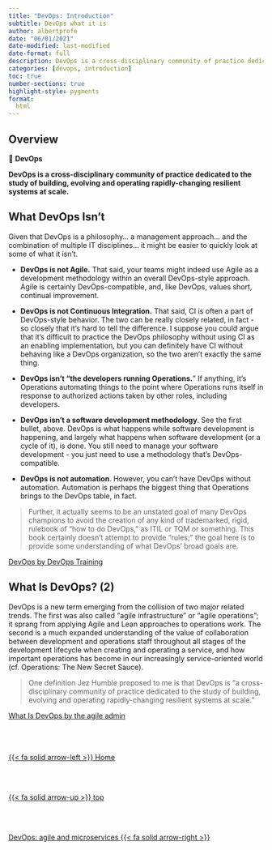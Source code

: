 ```yaml
---
title: "DevOps: Introduction"
subtitle: DevOps what it is
author: albertprofe
date: "06/01/2021"
date-modified: last-modified
date-format: full
description: DevOps is a cross-disciplinary community of practice dedicated to the study of building, evolving and operating rapidly-changing resilient systems at scale.
categories: [devops, introduction]
toc: true
number-sections: true
highlight-style: pygments
format:
  html
---
```


## Overview

::: {.summary}
📘 **DevOps**

**DevOps is a cross-disciplinary community of practice dedicated to the study of building, evolving and operating rapidly-changing resilient systems at scale.**
:::

## What DevOps Isn't

Given that DevOps is a philosophy... a management approach... and the combination of multiple IT disciplines... it might be easier to quickly look at some of what it isn't.

- **DevOps is not Agile.** That said, your teams might indeed use Agile as a development methodology within an overall DevOps-style approach. Agile is certainly DevOps-compatible, and, like DevOps, values short, continual improvement.

- **DevOps is not Continuous Integration.** That said, CI is often a part of DevOps-style behavior. The two can be really closely related, in fact - so closely that it's hard to tell the difference. I suppose you could argue that it's difficult to practice the DevOps philosophy without using CI as an enabling implementation, but you can definitely have CI without behaving like a DevOps organization, so the two aren't exactly the same thing.

- **DevOps isn't "the developers running Operations.**" If anything, it's Operations automating things to the point where Operations runs itself in response to authorized actions taken by other roles, including developers.

- **DevOps isn't a software development methodology**. See the first bullet, above. DevOps is what happens while software development is happening, and largely what happens when software development (or a cycle of it), is done. You still need to manage your software development - you just need to use a methodology that's DevOps-compatible.

- **DevOps is not automation**. However, you can't have DevOps without automation. Automation is perhaps the biggest thing that Operations brings to the DevOps table, in fact.

> Further, it actually seems to be an unstated goal of many DevOps champions to avoid the creation of any kind of trademarked, rigid, rulebook of "how to do DevOps," as ITIL or TQM or something. This book certainly doesn't attempt to provide "rules;" the goal here is to provide some understanding of what DevOps' broad goals are.

[DevOps by DevOps Training](https://tkssharma-devops.gitbook.io/devops-training/#what-devops-isnt/)

## What Is DevOps? (2)

DevOps is a new term emerging from the collision of two major related trends. The first was also called “agile infrastructure” or “agile operations”; it sprang from applying Agile and Lean approaches to operations work.  The second is a much expanded understanding of the value of collaboration between development and operations staff throughout all stages of the development lifecycle when creating and operating a service, and how important operations has become in our increasingly service-oriented world (cf. Operations: The New Secret Sauce).

> One definition Jez Humble proposed to me is that DevOps is “a cross-disciplinary community of practice dedicated to the study of building, evolving and operating rapidly-changing resilient systems at scale.”

[What Is DevOps by the agile admin](https://theagileadmin.com/what-is-devops/)<!--- navLinks -->
<br><br>
<div class=row>
<br>
<div class='column left previous'>
<br>
[{{< fa solid arrow-left >}} Home](/index.qmd)
<br>
</div>
<br>
<div class='column center'>
<br>
[{{< fa solid arrow-up >}} top](#top)
<br>
</div>
<br>
<div class='column right next'>
<br>
[DevOps: agile and microservices  {{< fa solid arrow-right >}}](/devops/devops-what-overview.qmd)
<br>
</div>
<br>
</div>
